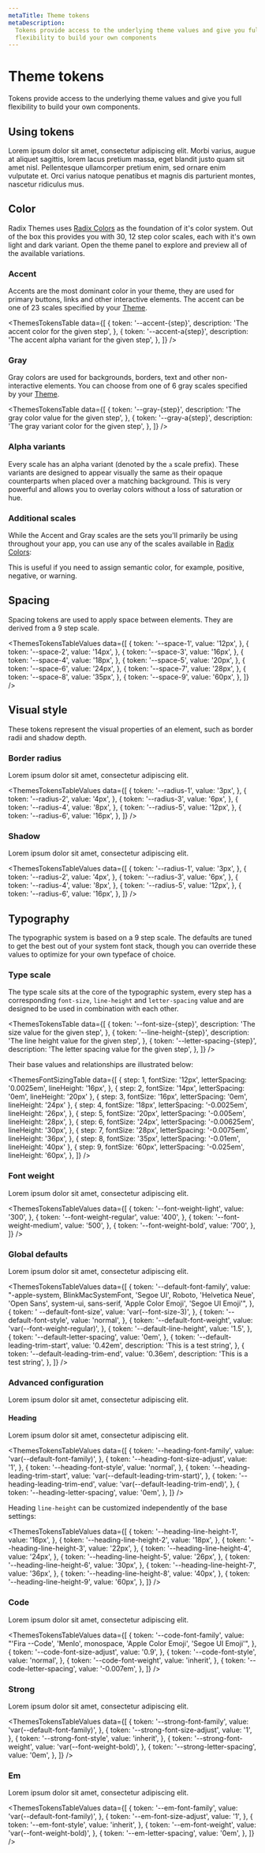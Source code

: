 ```yaml
---
metaTitle: Theme tokens
metaDescription:
  Tokens provide access to the underlying theme values and give you full
  flexibility to build your own components
---
```


# Theme tokens

<Description>
  Tokens provide access to the underlying theme values and give you full
  flexibility to build your own components.
</Description>

## Using tokens

Lorem ipsum dolor sit amet, consectetur adipiscing elit. Morbi varius, augue at aliquet sagittis, lorem lacus pretium massa, eget blandit justo quam sit amet nisl. Pellentesque ullamcorper pretium enim, sed ornare enim vulputate et. Orci varius natoque penatibus et magnis dis parturient montes, nascetur ridiculus mus.

## Color

Radix Themes uses [Radix Colors](/docs/colors/palette-composition/scales) as the foundation of it's color system. Out of the box this provides you with 30, 12 step color scales, each with it's own light and dark variant. Open the theme panel to explore and preview all of the available variations.

### Accent

Accents are the most dominant color in your theme, they are used for primary buttons, links and other interactive elements. The accent can be one of 23 scales specified by your [Theme](/docs/themes/components/theme).

<ThemesAccentTable />

<ThemesTokensTable
  data={[
    {
      token: '--accent-{step}',
      description: 'The accent color for the given step',
    },
    {
      token: '--accent-a{step}',
      description: 'The accent alpha variant for the given step',
    },
  ]}
/>

### Gray

Gray colors are used for backgrounds, borders, text and other non-interactive elements. You can choose from one of 6 gray scales specified by your [Theme](/docs/themes/components/theme).

<ThemesGrayTable />

<ThemesTokensTable
  data={[
    {
      token: '--gray-{step}',
      description: 'The gray color value for the given step',
    },
    {
      token: '--gray-a{step}',
      description: 'The gray variant color for the given step',
    },
  ]}
/>

### Alpha variants

Every scale has an alpha variant (denoted by the `a` scale prefix). These variants are designed to appear visually the same as their opaque counterparts when placed over a matching background. This is very powerful and allows you to overlay colors without a loss of saturation or hue.

### Additional scales

While the Accent and Gray scales are the sets you'll primarily be using throughout your app, you can use any of the scales available in [Radix Colors](/docs/colors/palette-composition/scales):

<ThemesColorSwatches />

This is useful if you need to assign semantic color, for example, positive, negative, or warning.

## Spacing

Spacing tokens are used to apply space between elements. They are derived from a 9 step scale.

<ThemesSpacingTable />

<ThemesTokensTableValues
  data={[
    {
      token: '--space-1',
      value: '12px',
    },
    {
      token: '--space-2',
      value: '14px',
    },
    {
      token: '--space-3',
      value: '16px',
    },
    {
      token: '--space-4',
      value: '18px',
    },
    {
      token: '--space-5',
      value: '20px',
    },
    {
      token: '--space-6',
      value: '24px',
    },
    {
      token: '--space-7',
      value: '28px',
    },
    {
      token: '--space-8',
      value: '35px',
    },
    {
      token: '--space-9',
      value: '60px',
    },
  ]}
/>

## Visual style

These tokens represent the visual properties of an element, such as border radii and shadow depth.

### Border radius

Lorem ipsum dolor sit amet, consectetur adipiscing elit.

<ThemesBorderRadiusTable />

<ThemesTokensTableValues
  data={[
    {
      token: '--radius-1',
      value: '3px',
    },
    {
      token: '--radius-2',
      value: '4px',
    },
    {
      token: '--radius-3',
      value: '6px',
    },
    {
      token: '--radius-4',
      value: '8px',
    },
    {
      token: '--radius-5',
      value: '12px',
    },
    {
      token: '--radius-6',
      value: '16px',
    },
  ]}
/>

### Shadow

Lorem ipsum dolor sit amet, consectetur adipiscing elit.

<ThemesShadowTable />

<ThemesTokensTableValues
  data={[
    {
      token: '--radius-1',
      value: '3px',
    },
    {
      token: '--radius-2',
      value: '4px',
    },
    {
      token: '--radius-3',
      value: '6px',
    },
    {
      token: '--radius-4',
      value: '8px',
    },
    {
      token: '--radius-5',
      value: '12px',
    },
    {
      token: '--radius-6',
      value: '16px',
    },
  ]}
/>

## Typography

The typographic system is based on a 9 step scale. The defaults are tuned to get the best out of your system font stack, though you can override these values to optimize for your own typeface of choice.

<ThemesFontSizeTable />

### Type scale

The type scale sits at the core of the typographic system, every step has a corresponding `font-size`, `line-height` and `letter-spacing` value and are designed to be used in combination with each other.

<ThemesTokensTable
  data={[
    {
      token: '--font-size-{step}',
      description: 'The size value for the given step',
    },
    {
      token: '--line-height-{step}',
      description: 'The line height value for the given step',
    },
    {
      token: '--letter-spacing-{step}',
      description: 'The letter spacing value for the given step',
    },
  ]}
/>

Their base values and relationships are illustrated below:

<ThemesFontSizingTable
  data={[
    {
      step: 1,
      fontSize: '12px',
      letterSpacing: '0.0025em',
      lineHeight: '16px',
    },
    { step: 2, fontSize: '14px', letterSpacing: '0em', lineHeight: '20px' },
    { step: 3, fontSize: '16px', letterSpacing: '0em', lineHeight: '24px' },
    {
      step: 4,
      fontSize: '18px',
      letterSpacing: '-0.0025em',
      lineHeight: '26px',
    },
    {
      step: 5,
      fontSize: '20px',
      letterSpacing: '-0.005em',
      lineHeight: '28px',
    },
    {
      step: 6,
      fontSize: '24px',
      letterSpacing: '-0.00625em',
      lineHeight: '30px',
    },
    {
      step: 7,
      fontSize: '28px',
      letterSpacing: '-0.0075em',
      lineHeight: '36px',
    },
    { step: 8, fontSize: '35px', letterSpacing: '-0.01em', lineHeight: '40px' },
    {
      step: 9,
      fontSize: '60px',
      letterSpacing: '-0.025em',
      lineHeight: '60px',
    },
  ]}
/>

### Font weight

Lorem ipsum dolor sit amet, consectetur adipiscing elit.

<ThemesTokensTableValues
  data={[
    {
      token: '--font-weight-light',
      value: '300',
    },
    {
      token: '--font-weight-regular',
      value: '400',
    },
    {
      token: '--font-weight-medium',
      value: '500',
    },
    {
      token: '--font-weight-bold',
      value: '700',
    },
  ]}
/>

### Global defaults

Lorem ipsum dolor sit amet, consectetur adipiscing elit.

<ThemesTokensTableValues
  data={[
    {
      token: '--default-font-family',
      value:
        "-apple-system, BlinkMacSystemFont, 'Segoe UI', Roboto, 'Helvetica Neue', 'Open Sans', system-ui, sans-serif, 'Apple Color Emoji', 'Segoe UI Emoji'",
    },
    {
      token: ' --default-font-size',
      value: 'var(--font-size-3)',
    },
    {
      token: '--default-font-style',
      value: 'normal',
    },
    {
      token: '--default-font-weight',
      value: 'var(--font-weight-regular)',
    },
    {
      token: '--default-line-height',
      value: '1.5',
    },
    {
      token: '--default-letter-spacing',
      value: '0em',
    },
    {
      token: '--default-leading-trim-start',
      value: '0.42em',
      description: 'This is a test string',
    },
    {
      token: '--default-leading-trim-end',
      value: '0.36em',
      description: 'This is a test string',
    },
  ]}
/>

### Advanced configuration

Lorem ipsum dolor sit amet, consectetur adipiscing elit.

#### Heading

Lorem ipsum dolor sit amet, consectetur adipiscing elit.

<ThemesTokensTableValues
  data={[
    {
      token: '--heading-font-family',
      value: 'var(--default-font-family)',
    },
    {
      token: '--heading-font-size-adjust',
      value: '1',
    },
    {
      token: '--heading-font-style',
      value: 'normal',
    },
    {
      token: '--heading-leading-trim-start',
      value: 'var(--default-leading-trim-start)',
    },
    {
      token: '--heading-leading-trim-end',
      value: 'var(--default-leading-trim-end)',
    },
    {
      token: '--heading-letter-spacing',
      value: '0em',
    },
  ]}
/>

Heading `line-height` can be customized independently of the base settings:

<ThemesTokensTableValues
  data={[
    {
      token: '--heading-line-height-1',
      value: '16px',
    },
    {
      token: '--heading-line-height-2',
      value: '18px',
    },
    {
      token: '--heading-line-height-3',
      value: '22px',
    },
    {
      token: '--heading-line-height-4',
      value: '24px',
    },
    {
      token: '--heading-line-height-5',
      value: '26px',
    },
    {
      token: '--heading-line-height-6',
      value: '30px',
    },
    {
      token: '--heading-line-height-7',
      value: '36px',
    },
    {
      token: '--heading-line-height-8',
      value: '40px',
    },
    {
      token: '--heading-line-height-9',
      value: '60px',
    },
  ]}
/>

### Code

Lorem ipsum dolor sit amet, consectetur adipiscing elit.

<ThemesTokensTableValues
  data={[
    {
      token: '--code-font-family',
      value:
        "'Fira --Code', 'Menlo', monospace, 'Apple Color Emoji', 'Segoe UI Emoji'",
    },
    {
      token: '--code-font-size-adjust',
      value: '0.9',
    },
    {
      token: '--code-font-style',
      value: 'normal',
    },
    {
      token: '--code-font-weight',
      value: 'inherit',
    },
    {
      token: '--code-letter-spacing',
      value: '-0.007em',
    },
  ]}
/>

### Strong

Lorem ipsum dolor sit amet, consectetur adipiscing elit.

<ThemesTokensTableValues
  data={[
    {
      token: '--strong-font-family',
      value: 'var(--default-font-family)',
    },
    {
      token: '--strong-font-size-adjust',
      value: '1',
    },
    {
      token: '--strong-font-style',
      value: 'inherit',
    },
    {
      token: '--strong-font-weight',
      value: 'var(--font-weight-bold)',
    },
    {
      token: '--strong-letter-spacing',
      value: '0em',
    },
  ]}
/>

### Em

Lorem ipsum dolor sit amet, consectetur adipiscing elit.

<ThemesTokensTableValues
  data={[
    {
      token: '--em-font-family',
      value: 'var(--default-font-family)',
    },
    {
      token: '--em-font-size-adjust',
      value: '1',
    },
    {
      token: '--em-font-style',
      value: 'inherit',
    },
    {
      token: '--em-font-weight',
      value: 'var(--font-weight-bold)',
    },
    {
      token: '--em-letter-spacing',
      value: '0em',
    },
  ]}
/>
